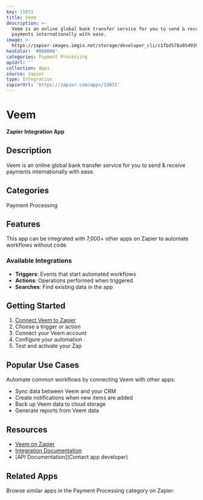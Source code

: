 ```yaml
---
key: 15031
title: Veem
description: >-
  Veem is an online global bank transfer service for you to send & receive
  payments internationally with ease.
image: >-
  https://zapier-images.imgix.net/storage/developer_cli/c1fbd578a9549398c0b0ebe2e0235189.jpg?auto=format%2Ccompress&ixlib=python-3.0.0&q=50
hexColor: '#000000'
categories: Payment Processing
apiUrl: ''
collection: Apps
source: zapier
type: Integration
zapierUrl: 'https://zapier.com/apps/15031'
---
```

# Veem

**Zapier Integration App**

## Description

Veem is an online global bank transfer service for you to send & receive payments internationally with ease.

## Categories

Payment Processing

## Features

This app can be integrated with 7,000+ other apps on Zapier to automate workflows without code.

### Available Integrations

- **Triggers**: Events that start automated workflows
- **Actions**: Operations performed when triggered
- **Searches**: Find existing data in the app

## Getting Started

1. [Connect Veem to Zapier](https://zapier.com/apps/15031)
2. Choose a trigger or action
3. Connect your Veem account
4. Configure your automation
5. Test and activate your Zap

## Popular Use Cases

Automate common workflows by connecting Veem with other apps:

- Sync data between Veem and your CRM
- Create notifications when new items are added
- Back up Veem data to cloud storage
- Generate reports from Veem data

## Resources

- [Veem on Zapier](https://zapier.com/apps/15031)
- [Integration Documentation](https://zapier.com/apps/15031/integrations)
- [API Documentation](Contact app developer)

## Related Apps

Browse similar apps in the Payment Processing category on Zapier.
